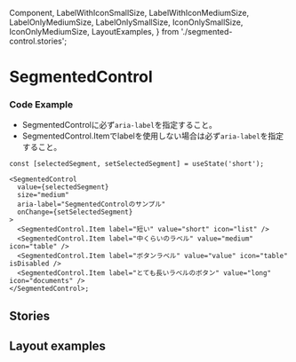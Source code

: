   Component,
  LabelWithIconSmallSize,
  LabelWithIconMediumSize,
  LabelOnlyMediumSize,
  LabelOnlySmallSize,
  IconOnlySmallSize,
  IconOnlyMediumSize,
  LayoutExamples,
} from './segmented-control.stories';

<Meta of={SegmentedControlStories} />

# SegmentedControl

<Canvas />

<Controls of={Component} />

### Code Example

- SegmentedControlに必ず`aria-label`を指定すること。
- SegmentedControl.Itemでlabelを使用しない場合は必ず`aria-label`を指定すること。

```tsx
const [selectedSegment, setSelectedSegment] = useState('short');

<SegmentedControl
  value={selectedSegment}
  size="medium"
  aria-label="SegmentedControlのサンプル"
  onChange={setSelectedSegment}
>
  <SegmentedControl.Item label="短い" value="short" icon="list" />
  <SegmentedControl.Item label="中くらいのラベル" value="medium" icon="table" />
  <SegmentedControl.Item label="ボタンラベル" value="value" icon="table" isDisabled />
  <SegmentedControl.Item label="とても長いラベルのボタン" value="long" icon="documents" />
</SegmentedControl>;
```

## Stories

<Canvas of={LabelWithIconMediumSize} />
<Canvas of={LabelWithIconSmallSize} />
<Canvas of={LabelOnlyMediumSize} />
<Canvas of={LabelOnlySmallSize} />
<Canvas of={IconOnlyMediumSize} />
<Canvas of={IconOnlySmallSize} />

## Layout examples

<Canvas of={LayoutExamples} />
